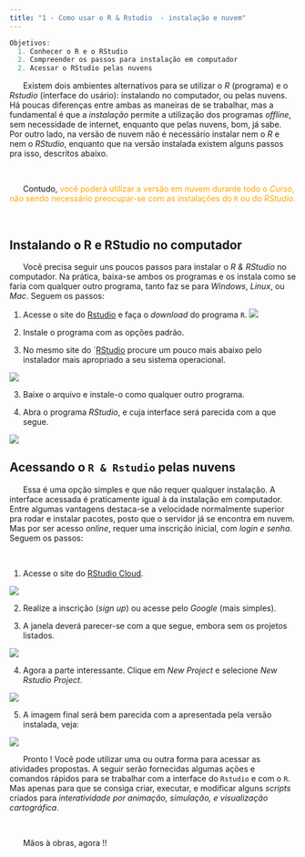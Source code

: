 ```yaml
---
title: "1 - Como usar o R & Rstudio  - instalação e nuvem"
---
```


```r
Objetivos:
  1. Conhecer o R e o RStudio
  2. Compreender os passos para instalação em computador
  2. Acessar o RStudio pelas nuvens
```


|       Existem dois ambientes alternativos para se utilizar o *R* (programa) e o *Rstudio* (interface do usário): instalando no computador, ou pelas nuvens. Há poucas diferenças entre ambas as maneiras de se trabalhar, mas a fundamental é que a *instalação* permite a utilização dos programas  *offline*, sem necessidade de internet, enquanto que pelas nuvens, bom, já sabe. Por outro lado, na versão de nuvem não é necessário instalar nem o *R* e nem o *RStudio*, enquanto que na versão instalada existem alguns passos pra isso, descritos abaixo. 
\

|       Contudo, <span style="color:orange;">você poderá utilizar a versão em nuvem durante todo o *Curso*, não sendo necessário preocupar-se com as instalações do `R` ou do *RStudio*.</span>


\

## Instalando o R e RStudio no computador

|       Você precisa seguir uns poucos passos para instalar o *R & RStudio* no computador. Na prática, baixa-se ambos os programas e os instala como se faria com qualquer outro programa, tanto faz se para *Windows*, *Linux*, ou *Mac*. Seguem os passos:

1.  Acesse o site do [Rstudio](https://posit.co/download/rstudio-desktop/) e faça o *download* do programa `R`. ![](rstudioSite.png)

2.  Instale o programa com as opções padrão.

3.  No mesmo site do ´[RStudio](https://posit.co/download/rstudio-desktop/) procure um pouco mais abaixo pelo instalador mais apropriado a seu sistema operacional.



![](rstudioInstala.png)
\

3.  Baixe o arquivo e instale-o como qualquer outro programa.

4.  Abra o programa *RStudio*, e cuja interface será parecida com a que segue.

![](rstudioJanela.png){#fig-rstudioJanela}
\

## Acessando o `R & Rstudio` pelas nuvens

|       Essa é uma opção simples e que não requer qualquer instalação. A interface acessada é praticamente igual à da instalação em computador. Entre algumas vantagens destaca-se a velocidade normalmente superior pra rodar e instalar pacotes, posto que o servidor já se encontra em nuvem. Mas por ser acesso *online*, requer uma inscrição inicial, com *login e senha*. Seguem os passos:
\

1.  Acesse o site do [RStudio Cloud](https://login.posit.cloud/login?redirect=%2Foauth%2Fauthorize%3Fredirect_uri%3Dhttps%253A%252F%252Fposit.cloud%252Flogin%26client_id%3Dposit-cloud%26response_type%3Dcode%26show_auth%3D0).

![](rstudioNuvem.png)


2.  Realize a inscrição (*sign up*) ou acesse pelo *Google* (mais simples).

3.  A janela deverá parecer-se com a que segue, embora sem os projetos listados.

![](rstudioCloudMain.png)


4.  Agora a parte interessante. Clique em *New Project* e selecione *New Rstudio Project*.

![](rstudioCloudNewProj.png)


5.  A imagem final será bem parecida com a apresentada pela versão instalada, veja:

![](rstudioCloudFinal.png)
\

|       Pronto ! Você pode utilizar uma ou outra forma para acessar as atividades propostas. A seguir serão fornecidas algumas ações e comandos rápidos para se trabalhar com a interface do `Rstudio` e com o `R`. Mas apenas para que se consiga criar, executar, e modificar alguns *scripts* criados para *interatividade por animação, simulação, e visualização cartográfica*. 
\


|       Mãos à obras, agora !!


